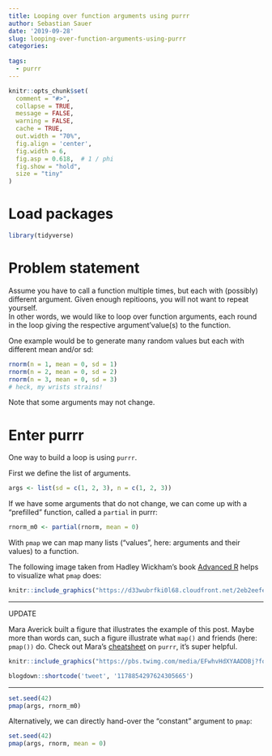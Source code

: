 ```yaml
---
title: Looping over function arguments using purrr
author: Sebastian Sauer
date: '2019-09-28'
slug: looping-over-function-arguments-using-purrr
categories:
  
tags:
  - purrr
---
```




```r
knitr::opts_chunk$set(
  comment = "#>",
  collapse = TRUE,
  message = FALSE,
  warning = FALSE,
  cache = TRUE,
  out.width = "70%",
  fig.align = 'center',
  fig.width = 6,
  fig.asp = 0.618,  # 1 / phi
  fig.show = "hold",
  size = "tiny"
)
```



# Load packages

```r
library(tidyverse)
```



# Problem statement


Assume you have to call a function multiple times, but each with (possibly) different argument. Given enough repitioons, you will not want to repeat yourself.  
In other words, we would like to loop over function arguments, each round in the loop giving the respective argument'value(s) to the function.

One example would be to generate many random values but each with different mean and/or sd:


```r
rnorm(n = 1, mean = 0, sd = 1)
rnorm(n = 2, mean = 0, sd = 2)
rnorm(n = 3, mean = 0, sd = 3)
# heck, my wrists strains!
```


Note that some arguments may not change.


# Enter purrr

One way to build a loop is using `purrr`.

First we define the list of arguments.

```r
args <- list(sd = c(1, 2, 3), n = c(1, 2, 3))
```


If we have some arguments that do not change, we can come up with a "prefilled" function, called a `partial` in purrr:

```r
rnorm_m0 <- partial(rnorm, mean = 0)
```


With `pmap` we can map many lists ("values", here: arguments and their values) to a function.


The following image taken from Hadley Wickham's book [Advanced R](https://adv-r.hadley.nz/functionals.html) helps to visualize what `pmap` does:

  
```r
knitr::include_graphics("https://d33wubrfki0l68.cloudfront.net/2eb2eefe34ad6d114da2a22df42deac8511b4788/5a538/diagrams/functionals/pmap-arg.png")
```


--- 

UPDATE

Mara Averick built a figure that illustrates the example of this post. Maybe more than words can, such a figure illustrate what `map()` and friends (here: `pmap())` do. Check out Mara's [cheatsheet](https://maraaverick.rbind.io/banners/purrr_apply_cheatsheet_rstudio.png) on `purrr`, it's super helpful.


```r
knitr::include_graphics("https://pbs.twimg.com/media/EFwhvHdXYAADDBj?format=jpg&name=4096x4096")
```


```r
blogdown::shortcode('tweet', '1178854297624305665')
````



---




```r
set.seed(42)
pmap(args, rnorm_m0)
```

Alternatively, we can directly hand-over the "constant" argument to `pmap`:

```r
set.seed(42)
pmap(args, rnorm, mean = 0)
```

